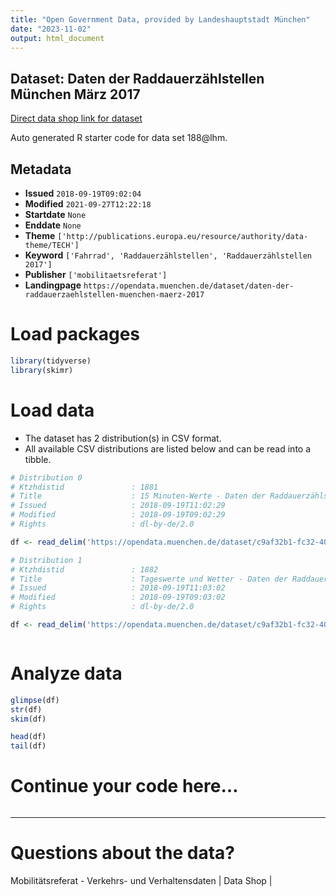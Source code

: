 ```yaml
---
title: "Open Government Data, provided by Landeshauptstadt München"
date: "2023-11-02"
output: html_document
---
```


## Dataset: Daten der Raddauerzählstellen München März 2017

[Direct data shop link for dataset](https://opendata.muenchen.de/dataset/daten-der-raddauerzaehlstellen-muenchen-maerz-2017)

Auto generated R starter code for data set 188@lhm.

## Metadata

- **Issued** `2018-09-19T09:02:04`
- **Modified** `2021-09-27T12:22:18`
- **Startdate** `None`
- **Enddate** `None`
- **Theme** `['http://publications.europa.eu/resource/authority/data-theme/TECH']`
- **Keyword** `['Fahrrad', 'Raddauerzählstellen', 'Raddauerzählstellen 2017']`
- **Publisher** `['mobilitaetsreferat']`
- **Landingpage** `https://opendata.muenchen.de/dataset/daten-der-raddauerzaehlstellen-muenchen-maerz-2017`


# Load packages

```r

library(tidyverse)
library(skimr)

```

# Load data

-   The dataset has 2 distribution(s) in CSV format.
-   All available CSV distributions are listed below and can be read into a tibble.

```r

# Distribution 0
# Ktzhdistid               : 1881
# Title                    : 15 Minuten-Werte - Daten der Raddauerzählstellen München März 2017
# Issued                   : 2018-09-19T11:02:29
# Modified                 : 2018-09-19T09:02:29
# Rights                   : dl-by-de/2.0

df <- read_delim('https://opendata.muenchen.de/dataset/c9af32b1-fc32-4099-be51-4df58a577919/resource/74810400-6740-4f23-842d-f1f8618dc8f7/download/rad20170315min.csv')

# Distribution 1
# Ktzhdistid               : 1882
# Title                    : Tageswerte und Wetter - Daten der Raddauerzählstellen München März 2017
# Issued                   : 2018-09-19T11:03:02
# Modified                 : 2018-09-19T09:03:02
# Rights                   : dl-by-de/2.0

df <- read_delim('https://opendata.muenchen.de/dataset/c9af32b1-fc32-4099-be51-4df58a577919/resource/9036aca9-729d-44e2-aa8b-8937248bec76/download/rad201703tage.csv')



```

# Analyze data

```r

glimpse(df)
str(df)
skim(df)

head(df)
tail(df)

```

# Continue your code here...

```r

```

------------------------------------------------------------------------

# Questions about the data?

Mobilitätsreferat - Verkehrs- und Verhaltensdaten | Data Shop | 
